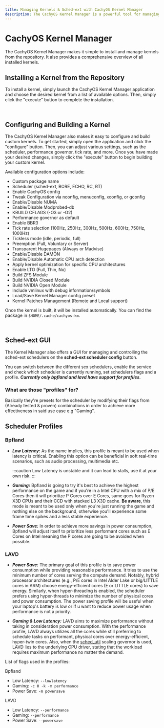 ```yaml
---
title: Managing Kernels & Sched-ext with CachyOS Kernel Manager
description: The CachyOS Kernel Manager is a powerful tool for managing kernels, allowing users to easily install or build custom kernels with ease.
---
```



CachyOS Kernel Manager
======================

The CachyOS Kernel Manager makes it simple to install and manage kernels from the repository. It also provides a comprehensive overview of all installed kernels.

Installing a Kernel from the Repository
---------------------------------------

To install a kernel, simply launch the CachyOS Kernel Manager application and choose the desired kernel from a list of available options.
Then, simply click the "execute" button to complete the installation.

<br />
<ImageComponent imgsrc={import('~/assets/images/cachyos-km1.png')} />

Configuring and Building a Kernel
---------------------------------

The CachyOS Kernel Manager also makes it easy to configure and build custom kernels. To get started, simply open the application and click the "configure" button. Then, you can adjust various settings, such as the scheduler, performance governor, tick rate, and more. Once you have made your desired changes, simply click the "execute" button to begin building your custom kernel.

Available configuration options include:

* Custom package name
* Scheduler (sched-ext, BORE, ECHO, RC, RT)
* Enable CachyOS config
* Tweak Configuration via nconfig, menuconfig, xconfig, or gconfig
* Enable/Disable NUMA
* Enable/Disable Modprobed-db
* KBUILD CFLAGS (-O3 or -O2)
* Performance governor as default
* Enable BBR3
* Tick rate selection (100Hz, 250Hz, 300Hz, 500Hz, 600Hz, 750Hz, 1000Hz)
* Tickless mode (idle, periodic, full)
* Preemption (Full, Voluntary or Server)
* Transparent Hugepages (Always or Madvise)
* Enable/Disable DAMON
* Enable/Disable Automatic CPU arch detection
* Apply kernel optimization for specific CPU architectures
* Enable LTO (Full, Thin, No)
* Build ZFS Module
* Build NVIDIA Closed Module
* Build NVIDIA Open Module
* Include vmlinux with debug information/symbols
* Load/Save Kernel Manager config preset
* Kernel Patches Management (Remote and Local support)

Once the kernel is built, it will be installed automatically. You can find the package in `$HOME/.cache/cachyos-km`.

<br />
<ImageComponent imgsrc={import('~/assets/images/cachyos-km2.png')} />

## Sched-ext GUI

The Kernel Manager also offers a GUI for managing and controlling the sched-ext schedulers on the **sched-ext scheduler config** button.

You can switch between the different scx schedulers, enable the service and check which scheduler is currently running, set schedulers flags and a profile. ***Currently only bpfland and lavd have support for profiles.***

### What are those "profiles" for?

Basically they're presets for the scheduler by modifying their flags from (Already tested & proven) combinations in order to achieve more effectiveness in said use case e.g "Gaming".

## Scheduler Profiles

### Bpfland

- ***Low Latency:*** As the name implies, this profile is meant to be used when latency is critical. Enabling this option can be beneficial in soft real-time scenarios, such as audio
processing, multimedia etc.

    :::caution
    Low Latency is unstable and it can lead to stalls, use it at your own risk.
    :::

- ***Gaming:*** Bpfland is going to try it's best to achieve the highest performance on the game and if you're in a Intel CPU with a mix of P/E Cores then it will prioritize P Cores over E Cores, same goes for Ryzen X3D CPUs and their CCD with stacked L3 X3D cache. **Be aware**, this mode is meant to be used only when you're just running the game and nothing else on the background, otherwise you'll experience some frame time spikes and a less stable experience.

- ***Power Save:*** In order to achieve more savings in power consumption, Bpfland will adjust itself to prioritize less performant cores such as E Cores on Intel meaning the P cores are going to be avoided when possible.

### LAVD

- ***Power Save:*** The primary goal of this profile is to save power consumption while providing reasonable performance. It tries to use the minimum number of cores serving the compute demand. Notably, hybrid processor architectures (e.g., P/E cores in Intel Alder Lake or big/LITTLE cores in ARM) choose energy-efficient cores (E or LITTLE cores) to save energy. Similarly, when hyper-threading is enabled, the scheduler prefers using hyper-threads to minimize the number of physical cores and power consumption. The power saving profile will be useful when your laptop's battery is low or if u want to reduce power usage when performance is not a priority.

- ***Gaming & Low Latency:***  LAVD aims to maximize performance without taking in consideration power consumption. With the performance profile, LAVD always utilizes all the cores while still preferring to schedule tasks on performant, physical cores over energy-efficient, hyper-twin cores. Also, when the [sched_util](<https://github.com/sched-ext/scx/tree/main/rust/scx_utils>) scaling governor is used, LAVD lies to the underlying CPU driver, stating that the workload requires maximum performance no matter the demand.

List of flags used in the profiles:

Bpfland
 - Low Latency: `--lowlatency`
 - Gaming: `-c 0 -k -m performance`
 - Power Save: `-m powersave`

LAVD
 - Low Latency: `--performance`
 - Gaming: `--performance`
 - Power Save: `--powersave`
